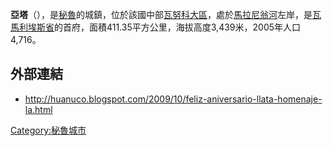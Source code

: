 '''亞塔'''（{{lang-es|Llata}}），是[[秘魯|秘魯]]的城鎮，位於該國中部[[瓦努科大區|瓦努科大區]]，處於[[馬拉尼翁河|馬拉尼翁河]]左岸，是[[瓦馬利埃斯省|瓦馬利埃斯省]]的首府，面積411.35平方公里，海拔高度3,439米，2005年人口4,716。

==外部連結==
* http://huanuco.blogspot.com/2009/10/feliz-aniversario-llata-homenaje-la.html {{Wayback|url=http://huanuco.blogspot.com/2009/10/feliz-aniversario-llata-homenaje-la.html |date=20190915170707 }}

{{Peru-geo-stub}}
[[Category:秘魯城市|Category:秘魯城市]]